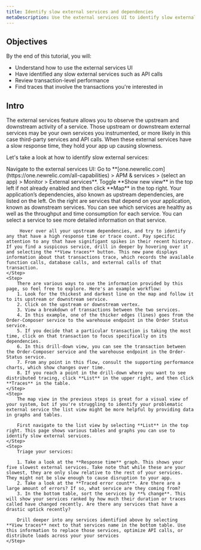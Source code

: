 ```yaml
---
title: Identify slow external services and dependencies
metaDescription: Use the external services UI to identify slow external services in your app
---
```


## Objectives

By the end of this tutorial, you will:

* Understand how to use the external services UI
* Have identified any slow external services such as API calls
* Review transaction-level performance
* Find traces that involve the transactions you're interested in

## Intro 

The external services feature allows you to observe the upstream and downstream activity of a service. Those upstream or downstream external services may be your own services you instrumented, or more likely in this case third-party services and API calls. When these external services have a slow response time, they hold your app up causing slowness.

Let's take a look at how to identify slow external services:

<Steps>
    <Step>
        Navigate to the external services UI: Go to **[one.newrelic.com](https://one.newrelic.com/all-capabilities) > APM & services > (select an app) > Monitor > External services**. Toggle **Show new view** in the top left if not already enabled and then click **Map** in the top right.
    </Step>
    <Step>
         Your application’s dependencies, also known as upstream dependencies, are listed on the left. On the right are services that depend on your application, known as downstream services. You can see which services are healthy as well as the throughput and time consumption for each service. You can select a service to see more detailed information on that service.

         Hover over all your upstream dependencies, and try to identify any that have a high response time or trace count. Pay specific attention to any that have signifigant spikes in their recent history. If you find a suspicous service, drill in deeper by hovering over it and selecting the **View traces** button. This new pane displays information about that transactions trace, which records the available function calls, database calls, and external calls of that transaction. 
    </Step>
    <Step>
        There are various ways to use the information provided by this page, so feel free to explore. Here's an example workflow:
        1. Look for the thickest and darkest line on the map and follow it to its upstream or downstream service.
        2. Click on the upstream or downstream vertex.
        3. View a breakdown of transactions between the two services.
        4. In this example, one of the thicker edges (lines) goes from the Order-Composer service to the warehouse endpoint in the Order Status service.
        5. If you decide that a particular transaction is taking the most time, click on that transaction to focus specifically on its dependencies.
        6. In this drill-down view, you can see the transaction between the Order-Composer service and the warehouse endpoint in the Order-Status service.
        7. From any point in this flow, consult the supporting performance charts, which show changes over time.
        8. If you reach a point in the drill-down where you want to see distributed tracing, click **List** in the upper right, and then click **Traces** in the table. 
    </Step>
    <Step>
        The map view in the previous steps is great for a visual view of your system, but if you're struggling to identify your problematic external service the list view might be more helpful by providing data in graphs and tables.

        First navigate to the list view by selecting **List** in the top right. This page shows various tables and graphs you can use to identify slow external services. 
    </Step>
    <Step>
        Triage your services:

        1. Take a look at the **Response time** graph. This shows your five slowest external services. Take note that while these are your slowest, they are only slow relative to the rest of your services. They might not be slow enough to cause disruption to your app. 
        2. Take a look at the **Traced error count**. Are there are a large amount of errors? If so, what service are they coming from?
        3. In the bottom table, sort the services by **% change**. This will show your services ranked by how much their duration or traces called have changed recently. Are there any services that have a drastic uptick recently? 

        Drill deeper into any services identified above by selecting **View traces** next to that services name in the bottom table. Use this information to replace those services, optimize API calls, or distribute loads across your your services
    </Step>
</Steps>
